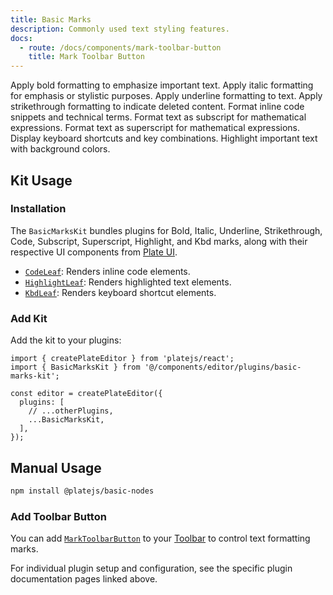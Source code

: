```yaml
---
title: Basic Marks
description: Commonly used text styling features.
docs:
  - route: /docs/components/mark-toolbar-button
    title: Mark Toolbar Button
---
```


<Cards>

<Card icon="bold" title="Bold" href="/docs/bold">
Apply bold formatting to emphasize important text.
</Card>

<Card icon="italic" title="Italic" href="/docs/italic">
Apply italic formatting for emphasis or stylistic purposes.
</Card>

<Card icon="underline" title="Underline" href="/docs/underline">
Apply underline formatting to text.
</Card>

<Card icon="strikethrough" title="Strikethrough" href="/docs/strikethrough">
Apply strikethrough formatting to indicate deleted content.
</Card>

<Card icon="code" title="Code" href="/docs/code">
Format inline code snippets and technical terms.
</Card>

<Card icon="subscript" title="Subscript" href="/docs/subscript">
Format text as subscript for mathematical expressions.
</Card>

<Card icon="superscript" title="Superscript" href="/docs/superscript">
Format text as superscript for mathematical expressions.
</Card>

<Card icon="kbd" title="Kbd" href="/docs/kbd">
Display keyboard shortcuts and key combinations.
</Card>

<Card icon="highlight" title="Highlight" href="/docs/highlight">
Highlight important text with background colors.
</Card>

</Cards>

<ComponentPreview name="basic-marks-demo" />

## Kit Usage

<Steps>

### Installation

The `BasicMarksKit` bundles plugins for Bold, Italic, Underline, Strikethrough, Code, Subscript, Superscript, Highlight, and Kbd marks, along with their respective UI components from [Plate UI](/docs/installation/plate-ui).

<ComponentSource name="basic-marks-kit" />

- [`CodeLeaf`](/docs/components/code-node): Renders inline code elements.
- [`HighlightLeaf`](/docs/components/highlight-node): Renders highlighted text elements.
- [`KbdLeaf`](/docs/components/kbd-node): Renders keyboard shortcut elements.

### Add Kit

Add the kit to your plugins:

```tsx
import { createPlateEditor } from 'platejs/react';
import { BasicMarksKit } from '@/components/editor/plugins/basic-marks-kit';

const editor = createPlateEditor({
  plugins: [
    // ...otherPlugins,
    ...BasicMarksKit,
  ],
});
```

</Steps>

## Manual Usage

```bash
npm install @platejs/basic-nodes
```

### Add Toolbar Button

You can add [`MarkToolbarButton`](/docs/components/mark-toolbar-button) to your [Toolbar](/docs/toolbar) to control text formatting marks.

For individual plugin setup and configuration, see the specific plugin documentation pages linked above.
